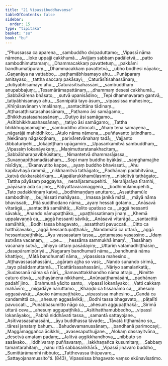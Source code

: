 ```yaml
---
title: "21 Vipassībuddhavaṃsa"
tableOfContents: false
sidebar:
  order: 15
type: "tipitaka"
basket: "su"
book: "bu"
---
```



<DynamicBreadcrumb />

<Division number="1" book="bu">

<Paragraph number="828" type="verses" book="bu">
_“Phussassa ca aparena,_  
_sambuddho dvipaduttamo;_  
_Vipassī nāma nāmena,_  
_loke uppajji cakkhumā._  

</Paragraph>

</Division>
<Division number="2" book="bu">

<Paragraph number="829" type="verses" book="bu">
_Avijjaṃ sabbaṃ padāletvā,_  
_patto sambodhimuttamaṃ;_  
_Dhammacakkaṃ pavattetuṃ,_  
_pakkāmi bandhumatīpuraṃ._  

</Paragraph>

</Division>
<Division number="3" book="bu">

<Paragraph number="830" type="verses" book="bu">
_Dhammacakkaṃ pavattetvā,_  
_ubho bodhesi nāyako;_  
_Gaṇanāya na vattabbo,_  
_paṭhamābhisamayo ahu._  

</Paragraph>

</Division>
<Division number="4" book="bu">

<Paragraph number="831" type="verses" book="bu">
_Punāparaṃ amitayaso,_  
_tattha saccaṃ pakāsayi;_  
_Caturāsītisahassānaṃ,_  
_dutiyābhisamayo ahu._  

</Paragraph>

</Division>
<Division number="5" book="bu">

<Paragraph number="832" type="verses" book="bu">
_Caturāsītisahassāni,_  
_sambuddhaṃ anupabbajuṃ;_  
_Tesamārāmapattānaṃ,_  
_dhammaṃ desesi cakkhumā._  

</Paragraph>

</Division>
<Division number="6" book="bu">

<Paragraph number="833" type="verses" book="bu">
_Sabbākārena bhāsato,_  
_sutvā upanisādino;_  
_Tepi dhammavaraṃ gantvā,_  
_tatiyābhisamayo ahu._  

</Paragraph>

</Division>
<Division number="7" book="bu">

<Paragraph number="834" type="verses" book="bu">
_Sannipātā tayo āsuṃ,_  
_vipassissa mahesino;_  
_Khīṇāsavānaṃ vimalānaṃ,_  
_santacittāna tādinaṃ._  

</Paragraph>

</Division>
<Division number="8" book="bu">

<Paragraph number="835" type="verses" book="bu">
_Aṭṭhasaṭṭhisatasahassānaṃ,_  
_Paṭhamo āsi samāgamo;_  
_Bhikkhusatasahassānaṃ,_  
_Dutiyo āsi samāgamo._  

</Paragraph>

</Division>
<Division number="9" book="bu">

<Paragraph number="836" type="verses" book="bu">
_Asītibhikkhusahassānaṃ,_  
_tatiyo āsi samāgamo;_  
_Tattha bhikkhugaṇamajjhe,_  
_sambuddho atirocati._  

</Paragraph>

</Division>
<Division number="10" book="bu">

<Paragraph number="837" type="verses" book="bu">
_Ahaṃ tena samayena,_  
_nāgarājā mahiddhiko;_  
_Atulo nāma nāmena,_  
_puññavanto jutindharo._  

</Paragraph>

</Division>
<Division number="11" book="bu">

<Paragraph number="838" type="verses" book="bu">
_Nekānaṃ nāgakoṭīnaṃ,_  
_parivāretvānahaṃ tadā;_  
_Vajjanto dibbaturiyehi,_  
_lokajeṭṭhaṃ upāgamiṃ._  

</Paragraph>

</Division>
<Division number="12" book="bu">

<Paragraph number="839" type="verses" book="bu">
_Upasaṅkamitvā sambuddhaṃ,_  
_Vipassiṃ lokanāyakaṃ;_  
_Maṇimuttaratanakhacitaṃ,_  
_Sabbābharaṇavibhūsitaṃ;_  
_Nimantetvā dhammarājassa,_  
_Suvaṇṇapīṭhamadāsahaṃ._  

</Paragraph>

</Division>
<Division number="13" book="bu">

<Paragraph number="840" type="verses" book="bu">
_Sopi maṃ buddho byākāsi,_  
_saṃghamajjhe nisīdiya;_  
_‘Ekanavutito kappe,_  
_ayaṃ buddho bhavissati._  

</Paragraph>

</Division>
<Division number="14" book="bu">

<Paragraph number="841" type="verses" book="bu">
_Ahu kapilavhayā rammā,_  
_nikkhamitvā tathāgato;_  
_Padhānaṃ padahitvāna,_  
_katvā dukkarakārikaṃ._  

</Paragraph>

</Division>
<Division number="15" book="bu">

<Paragraph number="842" type="verses" book="bu">
_Ajapālarukkhamūlasmiṃ,_  
_nisīditvā tathāgato;_  
_Tattha pāyāsaṃ paggayha,_  
_nerañjaramupehiti._  

</Paragraph>

</Division>
<Division number="16" book="bu">

<Paragraph number="843" type="verses" book="bu">
_Nerañjarāya tīramhi,_  
_pāyāsaṃ ada so jino;_  
_Paṭiyattavaramaggena,_  
_bodhimūlamupehiti._  

</Paragraph>

</Division>
<Division number="17" book="bu">

<Paragraph number="844" type="verses" book="bu">
_Tato padakkhiṇaṃ katvā,_  
_bodhimaṇḍaṃ anuttaro;_  
_Assatthamūle sambodhiṃ,_  
_bujjhissati mahāyaso._  

</Paragraph>

</Division>
<Division number="18" book="bu">

<Paragraph number="845" type="verses" book="bu">
_Imassa janikā mātā,_  
_māyā nāma bhavissati;_  
_Pitā suddhodano nāma,_  
_ayaṃ hessati gotamo._  

</Paragraph>

</Division>
<Division number="19" book="bu">

<Paragraph number="846" type="verses" book="bu">
_Anāsavā vītarāgā,_  
_santacittā samāhitā;_  
_Kolito upatisso ca,_  
_aggā hessanti sāvakā;_  
_Ānando nāmupaṭṭhāko,_  
_upaṭṭhissatimaṃ jinaṃ._  

</Paragraph>

</Division>
<Division number="20" book="bu">

<Paragraph number="847" type="verses" book="bu">
_Khemā uppalavaṇṇā ca,_  
_aggā hessanti sāvikā;_  
_Anāsavā vītarāgā,_  
_santacittā samāhitā;_  
_Bodhi tassa bhagavato,_  
_assatthoti pavuccati._  

</Paragraph>

</Division>
<Division number="21" book="bu">

<Paragraph number="848" type="verses" book="bu">
_Citto ca hatthāḷavako,_  
_aggā hessantupaṭṭhakā;_  
_Nandamātā ca uttarā,_  
_aggā hessantupaṭṭhikā;_  
_Āyu vassasataṃ tassa,_  
_gotamassa yasassino._  

</Paragraph>

</Division>
<Division number="22" book="bu">

<Paragraph number="849" type="verses" book="bu">
_Idaṃ sutvāna vacanaṃ,_  
_ …pe… _  
_hessāma sammukhā imaṃ’._  

</Paragraph>

</Division>
<Division number="23" book="bu">

<Paragraph number="850" type="verses" book="bu">
_Tassāhaṃ vacanaṃ sutvā,_  
_bhiyyo cittaṃ pasādayiṃ;_  
_Uttariṃ vatamadhiṭṭhāsiṃ,_  
_dasapāramipūriyā._  

</Paragraph>

</Division>
<Division number="24" book="bu">

<Paragraph number="851" type="verses" book="bu">
_Nagaraṃ bandhumatī nāma,_  
_bandhumā nāma khattiyo;_  
_Mātā bandhumatī nāma,_  
_vipassissa mahesino._  

</Paragraph>

</Division>
<Division number="25" book="bu">

<Paragraph number="852" type="verses" book="bu">
_Aṭṭhavassasahassāni,_  
_agāraṃ ajjha so vasi;_  
_Nando sunando sirimā,_  
_tayo pāsādamuttamā._  

</Paragraph>

</Division>
<Division number="26" book="bu">

<Paragraph number="853" type="verses" book="bu">
_Ticattārīsasahassāni,_  
_Nāriyo samalaṅkatā;_  
_Sudassanā nāma sā nārī,_  
_Samavattakkhandho nāma atrajo._  

</Paragraph>

</Division>
<Division number="27" book="bu">

<Paragraph number="854" type="verses" book="bu">
_Nimitte caturo disvā,_  
_rathayānena nikkhami;_  
_Anūnaaṭṭhamāsāni,_  
_padhānaṃ padahī jino._  

</Paragraph>

</Division>
<Division number="28" book="bu">

<Paragraph number="855" type="verses" book="bu">
_Brahmunā yācito santo,_  
_vipassī lokanāyako;_  
_Vatti cakkaṃ mahāvīro,_  
_migadāye naruttamo._  

</Paragraph>

</Division>
<Division number="29" book="bu">

<Paragraph number="856" type="verses" book="bu">
_Khaṇḍo ca tissanāmo ca,_  
_ahesuṃ aggasāvakā;_  
_Asoko nāmupaṭṭhāko,_  
_vipassissa mahesino._  

</Paragraph>

</Division>
<Division number="30" book="bu">

<Paragraph number="857" type="verses" book="bu">
_Candā ca candamittā ca,_  
_ahesuṃ aggasāvikā;_  
_Bodhi tassa bhagavato,_  
_pāṭalīti pavuccati._  

</Paragraph>

</Division>
<Division number="31" book="bu">

<Paragraph number="858" type="verses" book="bu">
_Punabbasumitto nāgo ca,_  
_ahesuṃ aggupaṭṭhakā;_  
_Sirimā uttarā ceva,_  
_ahesuṃ aggupaṭṭhikā._  

</Paragraph>

</Division>
<Division number="32" book="bu">

<Paragraph number="859" type="verses" book="bu">
_Asītihatthamubbedho,_  
_vipassī lokanāyako;_  
_Pabhā niddhāvati tassa,_  
_samantā sattayojane._  

</Paragraph>

</Division>
<Division number="33" book="bu">

<Paragraph number="860" type="verses" book="bu">
_Asītivassasahassāni,_  
_āyu buddhassa tāvade;_  
_Tāvatā tiṭṭhamāno so,_  
_tāresi janataṃ bahuṃ._  

</Paragraph>

</Division>
<Division number="34" book="bu">

<Paragraph number="861" type="verses" book="bu">
_Bahudevamanussānaṃ,_  
_bandhanā parimocayi;_  
_Maggāmaggañca ācikkhi,_  
_avasesaputhujjane._  

</Paragraph>

</Division>
<Division number="35" book="bu">

<Paragraph number="862" type="verses" book="bu">
_Ālokaṃ dassayitvāna,_  
_desetvā amataṃ padaṃ;_  
_Jalitvā aggikkhandhova,_  
_nibbuto so sasāvako._  

</Paragraph>

</Division>
<Division number="36" book="bu">

<Paragraph number="863" type="verses" book="bu">
_Iddhivaraṃ puññavaraṃ,_  
_lakkhaṇañca kusumitaṃ;_  
_Sabbaṃ tamantarahitaṃ,_  
_nanu rittā sabbasaṅkhārā._  

</Paragraph>

</Division>
<Division number="37" book="bu">

<Paragraph number="864" type="verses" book="bu">
_Vipassī jinavaro buddho,_  
_Sumittārāmamhi nibbuto;_  
_Tatthevassa thūpavaro,_  
_Sattayojanamussito”ti. (843)_  


</Paragraph>
</Division>

<Paragraph number="865" type="center" book="bu">
Vipassissa bhagavato vaṃso ekūnavīsatimo.
</Paragraph>